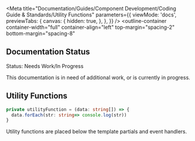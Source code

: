 
<Meta
  title="Documentation/Guides/Component Development/Coding Guide & Standards/Utility Functions"
  parameters={{
    viewMode: 'docs',
    previewTabs: {
      canvas: {
        hidden: true,
      },
    },
  }}
/>
<outline-container
  container-width="full"
  container-align="left"
  top-margin="spacing-2"
  bottom-margin="spacing-8"
>
  ## Documentation Status
  <outline-alert statusType="warning" size="large">
    <span slot="header">Status: Needs Work/In Progress</span>
    <p>
      This documentation is in need of additional work, or is currently in progress.
    </p>
  </outline-alert>
</outline-container>

## Utility Functions

```typescript
private utilityFunction = (data: string[]) => { 
  data.forEach(str: string=> console.log(str)) 
}
```

Utility functions are placed below the template partials and event handlers.
